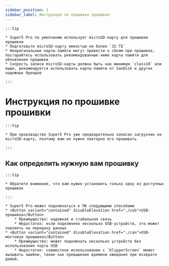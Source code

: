 ```yaml
---
sidebar_position: 1
sidebar_label: Инструкция по прошивке прошивки
---
```






    :::tip

    * Super5 Pro по умолчанию использует microSD-карту для прошивки прошивки
    * Подготовьте microSD-карту емкостью не более `32 ГБ`
    * Неоригинальные карты памяти могут привести к сбоям при прошивке, постарайтесь использовать рекомендованные ниже карты памяти для обновления прошивки
    * Скорость записи microSD-карты должна быть как минимум `class10` или выше, рекомендуется использовать карты памяти от SanDisk и других надежных брендов

    :::

# Инструкция по прошивке прошивки

    :::tip

    * При производстве Super5 Pro уже предварительно записан загрузчик на microSD-карту, поэтому вам не нужно повторно его прошивать

    :::


## Как определить нужную вам прошивку

    :::tip

    * Обратите внимание, что вам нужно установить только одну из доступных прошивок

    :::
    
    * Super5 Pro может подключаться к ПК следующими способами
    * <Button variant="contained" disableElevation href="./usb">USB-прошивка</Button>
        * Преимущество: надежная и стабильная связь
        * Недостаток: если подключено несколько USB-устройств, это может повлиять на передачу данных
    * <Button variant="contained" disableElevation href="./can">USB-мостовая прошивка</Button>
        * Преимущество: может подключать несколько устройств без использования порта USB
        * Недостаток: совместное использование с `KlipperScreen` может вызывать ошибки, такие как превышение времени ожидания при возврате домой.
